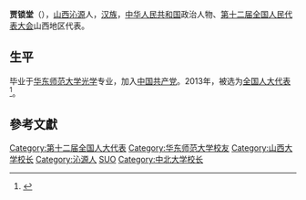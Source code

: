 '''贾锁堂'''（{{bd|1958年|3月|}}），[[山西|山西]][[沁源|沁源]]人，[[汉族|汉族]]，[[中华人民共和国|中华人民共和国]]政治人物、[[第十二届全国人民代表大会|第十二届全国人民代表大会]]山西地区代表。

==生平==
毕业于[[华东师范大学|华东师范大学]][[光学|光学]]专业，加入[[中国共产党|中国共产党]]。2013年，被选为[[全国人大代表|全国人大代表]]<ref>{{cite news|title=全国人大代表信息-贾锁堂|url=http://210.82.31.1:8084/delegate/viewDelegate.action?dbid=120282|accessdate=2013-03-28|newspaper=全国人大网|archive-url=https://web.archive.org/web/20150725073747/http://www.npc.gov.cn/delegate/viewDelegate.action?dbid=120282|archive-date=2015-07-25|dead-url=yes}}</ref>。

==參考文獻==
{{reflist}}

{{中国政治人物小作品}}
{{authority control}}
{{DEFAULTSORT:J}}
[[Category:第十二届全国人大代表|Category:第十二届全国人大代表]]
[[Category:华东师范大学校友|Category:华东师范大学校友]]
[[Category:山西大学校长|Category:山西大学校长]]
[[Category:沁源人|Category:沁源人]]
[[Category:贾姓|SUO]]
[[Category:中北大学校长|Category:中北大学校长]]
